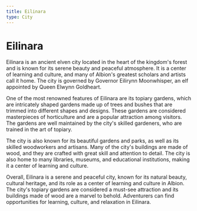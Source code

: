 ```yaml
---
title: Eilinara
type: City
---
```


# Eilinara

Eilinara is an ancient elven city located in the heart of the kingdom's forest
and is known for its serene beauty and peaceful atmosphere. It is a center of
learning and culture, and many of Albion's greatest scholars and artists call it
home. The city is governed by Governor Eilirynn Moonwhisper, an elf appointed by
Queen Elwynn Goldheart.

One of the most renowned features of Eilinara are its topiary gardens, which are
intricately shaped gardens made up of trees and bushes that are trimmed into
different shapes and designs. These gardens are considered masterpieces of
horticulture and are a popular attraction among visitors. The gardens are well
maintained by the city's skilled gardeners, who are trained in the art of
topiary.

The city is also known for its beautiful gardens and parks, as well as its
skilled woodworkers and artisans. Many of the city's buildings are made of wood,
and they are crafted with great skill and attention to detail. The city is also
home to many libraries, museums, and educational institutions, making it a
center of learning and culture.

Overall, Eilinara is a serene and peaceful city, known for its natural beauty,
cultural heritage, and its role as a center of learning and culture in Albion.
The city's topiary gardens are considered a must-see attraction and its
buildings made of wood are a marvel to behold. Adventurers can find
opportunities for learning, culture, and relaxation in Eilinara.

